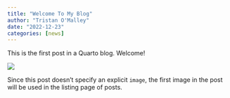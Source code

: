 ```yaml
---
title: "Welcome To My Blog"
author: "Tristan O'Malley"
date: "2022-12-23"
categories: [news]
---
```


This is the first post in a Quarto blog. Welcome!

![](thumbnail.jpg)

Since this post doesn't specify an explicit `image`, the first image in the post will be used in the listing page of posts.
